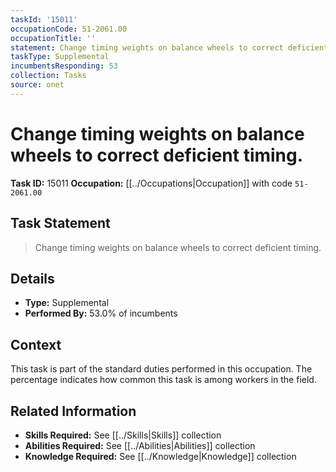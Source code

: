 ```yaml
---
taskId: '15011'
occupationCode: 51-2061.00
occupationTitle: ''
statement: Change timing weights on balance wheels to correct deficient timing.
taskType: Supplemental
incumbentsResponding: 53
collection: Tasks
source: onet
---
```

# Change timing weights on balance wheels to correct deficient timing.

**Task ID:** 15011
**Occupation:** [[../Occupations|Occupation]] with code `51-2061.00`

## Task Statement

> Change timing weights on balance wheels to correct deficient timing.

## Details

- **Type:** Supplemental
- **Performed By:** 53.0% of incumbents

## Context

This task is part of the standard duties performed in this occupation. The percentage indicates how common this task is among workers in the field.

## Related Information

- **Skills Required:** See [[../Skills|Skills]] collection
- **Abilities Required:** See [[../Abilities|Abilities]] collection
- **Knowledge Required:** See [[../Knowledge|Knowledge]] collection
